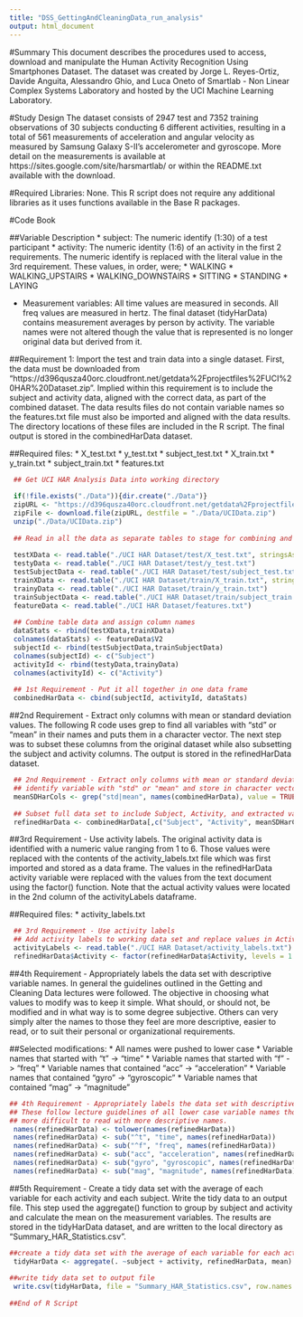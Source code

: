 ```yaml
---
title: "DSS_GettingAndCleaningData_run_analysis"
output: html_document
---
```


#Summary
This document describes the procedures used to access, download and manipulate the Human Activity Recognition Using Smartphones Dataset. The dataset was created by Jorge L. Reyes-Ortiz, Davide Anguita, Alessandro Ghio, and Luca Oneto of Smartlab - Non Linear Complex Systems Laboratory and hosted by the UCI Machine Learning Laboratory.

#Study Design
The dataset consists of 2947 test and 7352 training observations of 30 subjects conducting 6 different activities, resulting in a total of 561 measurements of acceleration and angular velocity as measured by Samsung Galaxy S-II's accelerometer and gyroscope. More detail on the measurements is available at https://sites.google.com/site/harsmartlab/ or within the README.txt available with the download.

#Required Libraries:
None. This R script does not require any additional libraries as it uses functions available in the Base R packages.

#Code Book

##Variable Description
* subject: The numeric identify (1:30) of a test participant
* activity: The numeric identity (1:6) of an activity in the first 2 requirements. The numeric identify is replaced with the literal value in the 3rd requirement. These values, in order, were;
* WALKING
* WALKING_UPSTAIRS
* WALKING_DOWNSTAIRS
* SITTING
* STANDING
* LAYING

* Measurement variables: All time values are measured in seconds. All freq values are measured in hertz. The final dataset (tidyHarData) contains measurement averages by person by activity. The variable names were not altered though the value that is represented is no longer original data but derived from it.

##Requirement 1: Import the test and train data into a single dataset.
First, the data must be downloaded from  "https://d396qusza40orc.cloudfront.net/getdata%2Fprojectfiles%2FUCI%20HAR%20Dataset.zip". Implied within this requirement is to include the subject and activity data, aligned with the correct data, as part of the combined dataset. The data results files do not contain variable names so the features.txt file must also be imported and aligned with the data results. The directory locations of these files are included in the R script. The final output is stored in the combinedHarData dataset.

##Required files:
* X_test.txt
* y_test.txt
* subject_test.txt
* X_train.txt
* y_train.txt
* subject_train.txt
* features.txt

```r
 ## Get UCI HAR Analysis Data into working directory
 
 if(!file.exists("./Data")){dir.create("./Data")}
 zipURL <- "https://d396qusza40orc.cloudfront.net/getdata%2Fprojectfiles%2FUCI%20HAR%20Dataset.zip"
 zipFile <- download.file(zipURL, destfile = "./Data/UCIData.zip")
 unzip("./Data/UCIData.zip")
 
 ## Read in all the data as separate tables to stage for combining and merging
 
 testXData <- read.table("./UCI HAR Dataset/test/X_test.txt", stringsAsFactors = FALSE)
 testyData <- read.table("./UCI HAR Dataset/test/y_test.txt")
 testSubjectData <- read.table("./UCI HAR Dataset/test/subject_test.txt")
 trainXData <- read.table("./UCI HAR Dataset/train/X_train.txt", stringsAsFactors = FALSE)
 trainyData <- read.table("./UCI HAR Dataset/train/y_train.txt")
 trainSubjectData <- read.table("./UCI HAR Dataset/train/subject_train.txt")
 featureData <- read.table("./UCI HAR Dataset/features.txt")
 
 ## Combine table data and assign column names
 dataStats <- rbind(testXData,trainXData)
 colnames(dataStats) <- featureData$V2
 subjectId <- rbind(testSubjectData,trainSubjectData)
 colnames(subjectId) <- c("Subject")
 activityId <- rbind(testyData,trainyData)
 colnames(activityId) <- c("Activity")
 
 ## 1st Requirement - Put it all together in one data frame
 combinedHarData <- cbind(subjectId, activityId, dataStats)
```

##2nd Requirement - Extract only columns with mean or standard deviation values. 
The following R code uses grep to find all variables with "std" or "mean" in their names and puts them in a character vector. The next step was to subset these columns from the original dataset while also subsetting the subject and activity columns. The output is stored in the refinedHarData dataset.

```r
 ## 2nd Requirement - Extract only columns with mean or standard deviation values
 ## identify variable with "std" or "mean" and store in character vector
 meanSDHarCols <- grep("std|mean", names(combinedHarData), value = TRUE)
 
 ## Subset full data set to include Subject, Activity, and extracted variable names
 refinedHarData <- combinedHarData[,c("Subject", "Activity", meanSDHarCols)]

```

##3rd Requirement - Use activity labels. 
The original activity data is identified with a numeric value ranging from 1 to 6. Those values were replaced with the contents of the activity_labels.txt file which was first imported and stored as a data frame. The values in the refinedHarData activity variable were replaced with the values from the text document using the factor() function. Note that the actual activity values were located in the 2nd column of the activityLabels dataframe.

##Required files:
* activity_labels.txt

```r
 ## 3rd Requirement - Use activity labels
 ## Add activity labels to working data set and replace values in Activity column
 activityLabels <- read.table("./UCI HAR Dataset/activity_labels.txt")
 refinedHarData$Activity <- factor(refinedHarData$Activity, levels = 1:6, labels = activityLabels$V2)
```

##4th Requirement - Appropriately labels the data set with descriptive variable names. 
In general the guidelines outlined in the Getting and Cleaning Data lectures were followed. The objective in choosing what values to modify was to keep it simple. What should, or should not, be modified and in what way is to some degree subjective. Others can very simply alter the names to those they feel are more descriptive, easier to read, or to suit their personal or organizational requirements.

##Selected modifications:
* All names were pushed to lower case
* Variable names that started with "t" -> "time"
* Variable names that started with "f" -> "freq"
* Variable names that contained "acc" -> "acceleration"
* Variable names that contained "gyro" -> "gyroscopic"
* Variable names that contained "mag" -> "magnitude"

```r
## 4th Requirement - Appropriately labels the data set with descriptive variable names.
## These follow lecture guidelines of all lower case variable names though it makes it
## more difficult to read with more descriptive names.
 names(refinedHarData) <- tolower(names(refinedHarData))
 names(refinedHarData) <- sub("^t", "time", names(refinedHarData))
 names(refinedHarData) <- sub("^f", "freq", names(refinedHarData))
 names(refinedHarData) <- sub("acc", "acceleration", names(refinedHarData))
 names(refinedHarData) <- sub("gyro", "gyroscopic", names(refinedHarData))
 names(refinedHarData) <- sub("mag", "magnitude", names(refinedHarData))
``` 
 
##5th Requirement - Create a tidy data set with the average of each variable for each activity and each subject. Write the tidy data to an output file. 
This step used the aggregate() function to group by subject and activity and calculate the mean on the measurement variables. The results are stored in the tidyHarData dataset, and are written to the local directory as "Summary_HAR_Statistics.csv".

```r
##create a tidy data set with the average of each variable for each activity and each subject.
 tidyHarData <- aggregate(. ~subject + activity, refinedHarData, mean)
 
##write tidy data set to output file
 write.csv(tidyHarData, file = "Summary_HAR_Statistics.csv", row.names = FALSE)
 
##End of R Script
```



